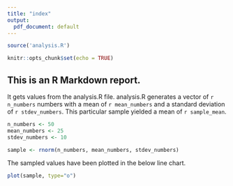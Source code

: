 ```yaml
---
title: "index"
output:
  pdf_document: default
---
```

```r
source('analysis.R')
```
```r
knitr::opts_chunk$set(echo = TRUE)
```

## This is an R Markdown report.
It gets values from the analysis.R file. analysis.R generates a vector of `r n_numbers` numbers with 
a mean of `r mean_numbers` and a standard deviation of `r stdev_numbers`. This particular sample
yielded a mean of `r sample_mean`. 

```r
n_numbers <- 50
mean_numbers <- 25
stdev_numbers <- 10

sample <- rnorm(n_numbers, mean_numbers, stdev_numbers)
```

The sampled values have been plotted in the below line chart.
```r
plot(sample, type="o")
```
